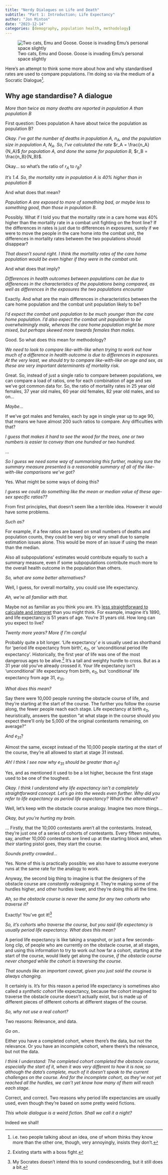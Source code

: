 ```yaml
---
title: "Nerdy Dialogues on Life and Death"
subtitle: "Part 1: Introduction; Life Expectancy"
author: "Jon Minton"
date: "2023-12-14"
categories: [demography, population health, methodology]
---
```


![Two cats, Emu and Goose. Goose is invading Emu's personal space slightly](images/ABDEC269-EDFD-4BD8-857E-984F61FCE1B9.jpg)

Here's an attempt to think some more about how and why standardised rates are used to compare populations. I'm doing so via the medium of a Socratic Dialogue[^1].

[^1]: i.e. two people talking about an idea, one of whom thinks they know more than the other one, though, very annoyingly, insists they don't.

## Why age standardise? A dialogue

*More than twice as many deaths are reported in population A than population B*

First question: Does population A have about twice the population as population B?

*Okay. I've got the number of deaths in population A,* $n_A$*, and the population size in population A,* $N_A$*. So, I've calculated the rate* $r_A = \frac{n_A}{N_A}$ *for population A, and done the same for population B,* $r_B = \frac{n_B}{N_B}$*.*

Okay... so what's the ratio of $r_A$ to $r_B$?

*It's 1.4. So, the mortality rate in population A is 40% higher than in population B*

And what does that mean?

*Population A are exposed to more of something bad, or maybe less to something good, than those in population B.*

Possibly. What if I told you that the mortality rate in a care home was 40% higher than the mortality rate in a combat unit fighting on the front line? If the differences in rates is just due to differences in exposures, surely if we were to move the people in the care home into the combat unit, the differences in mortality rates between the two populations should disappear?

*That doesn't sound right. I think the mortality rates of the care home population would be even higher if they were in the combat unit.*

And what does that imply?

*Differences in health outcomes between populations can be due to differences in the characteristics of the populations being compared, as well as differences in the exposures the two populations encounter*

Exactly. And what are the main differences in characteristics between the care home population and the combat unit population likely to be?

*I'd expect the combat unit population to be much younger than the care home population. I'd also expect the combat unit population to be overwhelmingly male, whereas the care home population might be more mixed, but perhaps skewed more towards females than males.*

Good. So what does this mean for methodology?

*We need to look to compare like-with-like when trying to work out how much of a difference in health outcome is due to differences in exposures. At the very least, we should try to compare like-with-like on age and sex, as these are very important determinants of mortality risk.*

Great. So, instead of just a single ratio to compare between populations, we can compare a load of ratios, one for each combination of age and sex we've got common data for. So, the ratio of mortality rates in 25 year old females, 37 year old males, 60 year old females, 82 year old males, and so on...

*Maybe...*

If we've got males and females, each by age in single year up to age 90, that means we have almost 200 such ratios to compare. Any difficulties with that?

*I guess that makes it hard to see the wood for the trees, one or two numbers is easier to convey than one hundred or two hundred.*

...

*So I guess we need some way of summarising this further, making sure the summary measure presented is a reasonable summary of all of the like-with-like comparisons we've got?*

Yes. What might be some ways of doing this?

*I guess we could do something like the mean or median value of these age-sex specific ratios??*

From first principles, that doesn't seem like a terrible idea. However it would have some problems.

*Such as?*

For example, if a few ratios are based on small numbers of deaths and population counts, they could be very big or very small due to sample estimation issues alone. This would be more of an issue if using the mean than the median.

Also all subpopulations' estimates would contribute equally to such a summary measure, even if some subpopulations contribute much more to the overall health outcome in the population than others.

*So, what are some better alternatives?*

Well, I guess, for overall mortality, you could use life expectancy.

*Ah, we're all familiar with that.*

Maybe not as familiar as you think you are. It's [less straightforward to calculate and interpret](https://ourworldindata.org/life-expectancy-how-is-it-calculated-and-how-should-it-be-interpreted#article-citation) than you might think. For example, imagine it's 1890, and life expectancy is 51 years of age. You're 31 years old. How long can you expect to live?

*Twenty more years? More if I'm careful*

Probably quite a bit longer. 'Life expectancy' $e$ is usually used as shorthand for 'period life expectancy from birth', $e_0$, or 'unconditional period life expectancy'. Historically, the first year of life was one of the most dangerous ages to be alive.[^2] It's a tall and weighty hurdle to cross. But as a 31 year old you've already crossed it. Your life expectancy isn't 'unconditional' life expectancy from birth, $e_0$, but 'conditional' life expectancy from age 31, $e_{31}$.

[^2]: Existing starts with a boss fight.

*What does this mean?*

Say there were 10,000 people running the obstacle course of life, and they're starting at the start of the course. The further you follow the course along, the fewer people reach each stage. Life expectancy at birth $e_0$, heuristically, answers the question "at what stage in the course should you expect there'll only be 5,000 of the original contestants remaining, on average?"

*And* $e_{31}$?

Almost the same, except instead of the 10,000 people starting at the start of the course, they're all allowed to start at stage 31 instead.

*Ah! I think I see now why* $e_{31}$ *should be greater than* $e_0$!

Yes, and as mentioned it used to be a lot higher, because the first stage used to be one of the toughest.

*Okay. I think I understand why life expectancy isn't a completely straightforward concept. Let's go into the weeds even further. Why did you refer to life expectancy as period life expectancy? What's the alternative?*

Well, let's keep with the obstacle course analogy. Imagine two more things...

*Okay, but you're hurting my brain.*

... Firstly, that the 10,000 contestants aren't all the contestants. Instead, they're just one of a series of cohorts of contestants. Every fifteen minutes, say, another 10,000 contestants are lined up at the starting block and, when *their* starting pistol goes, they start the course.

*Sounds pretty crowded...*

Yes. None of this is practically possible; we also have to assume everyone runs at the same rate for the analogy to work.

Anyway, the second big thing to imagine is that the designers of the obstacle course are *constantly redesigning it*. They're making some of the hurdles higher, and other hurdles lower, and they're doing this all the time.

*Ah, so the obstacle course is never the same for any two cohorts who traverse it?*

Exactly! You've got it![^3]

[^3]: My Socrates doesn't intend this to sound condescending, but it still does a bit.

*So, it's cohorts who traverse the course, but you said life expectancy is usually period life expectancy. What does this mean?*

A period life expectancy is like taking a snapshot, or just a few seconds-long clip, of people who are currently on the obstacle course, at all stages, and using this information to try to work out how far a cohort, starting at the start of the course, would likely get along the course, *if the obstacle course never changed while the cohort is traversing the course*.

*That sounds like an important caveat, given you just said the course is always changing.*

It certainly is. It's for this reason a period life expectancy is sometimes also called a *synthetic cohort* life expectancy, because the cohort imagined to traverse the obstacle course doesn't actually exist, but is made up of different pieces of different cohorts at different stages of the course.

*So, why not use a real cohort?*

Two reasons: Relevance, and data.

*Go on..*

Either you have a completed cohort, where there's the data, but not the relevance. Or you have an incomplete cohort, where there's the relevance, but not the data.

*I think I understand: The completed cohort completed the obstacle course, especially the start of it, when it was very different to how it is now, so although the data's complete, much of it doesn't speak to the current challenges on the course. And for the incomplete cohort, as they've not yet reached all the hurdles, we can't yet know how many of them will reach each stage.*

Correct, and correct. Two reasons why period life expectancies are usually used, even though they're based on some pretty weird fictions.

*This whole dialogue is a weird fiction. Shall we call it a night?*

Indeed we shall!
